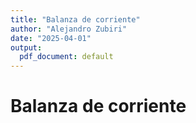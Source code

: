```yaml
---
title: "Balanza de corriente"
author: "Alejandro Zubiri"
date: "2025-04-01"
output:
  pdf_document: default
---
```

# Balanza de corriente